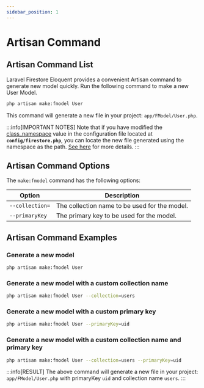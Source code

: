 ```yaml
---
sidebar_position: 1
---
```


# Artisan Command

## Artisan Command List

Laravel Firestore Eloquent provides a convenient Artisan command to generate new model quickly. Run the following command to make a new User Model. 

```bash
php artisan make:fmodel User
```

This command will generate a new file in your project: ``app/FModel/User.php``.

:::info[IMPORTANT NOTES]
Note that if you have modified the [class_namespace](/docs/get-started/configuration/#class-namespace) value in the configuration file located at **``config/firestore.php``**, you can locate the new file generated using the namespace as the path. [See here](/docs/get-started/configuration/#class-namespace) for more details.
:::

## Artisan Command Options

The ``make:fmodel`` command has the following options:

| Option | Description |
| --- | --- |
| ``--collection=`` | The collection name to be used for the model. |
| ``--primaryKey`` | The primary key to be used for the model. |

## Artisan Command Examples

### Generate a new model

```bash
php artisan make:fmodel User
```

### Generate a new model with a custom collection name

```bash
php artisan make:fmodel User --collection=users
```

### Generate a new model with a custom primary key

```bash
php artisan make:fmodel User --primaryKey=uid
```

### Generate a new model with a custom collection name and primary key

```bash
php artisan make:fmodel User --collection=users --primaryKey=uid
```

:::info[RESULT]
The above command will generate a new file in your project: ``app/FModel/User.php`` with primaryKey ``uid`` and collection name ``users``.
:::

